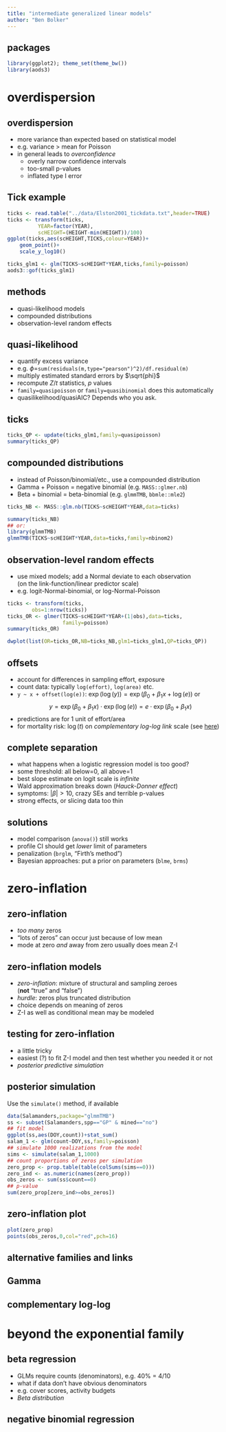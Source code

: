 ```yaml
---
title: "intermediate generalized linear models"
author: "Ben Bolker"
---
```


## packages

```r
library(ggplot2); theme_set(theme_bw())
library(aods3)
```

# overdispersion

## overdispersion

- more variance than expected based on statistical model
- e.g. variance > mean for Poisson
- in general leads to *overconfidence*
    - overly narrow confidence intervals
    - too-small p-values
	- inflated type I error

## Tick example

```r
ticks <- read.table("../data/Elston2001_tickdata.txt",header=TRUE)
ticks <- transform(ticks,
          YEAR=factor(YEAR),
          scHEIGHT=(HEIGHT-min(HEIGHT))/100)
ggplot(ticks,aes(scHEIGHT,TICKS,colour=YEAR))+
    geom_point()+
    scale_y_log10()
```

```r
ticks_glm1 <- glm(TICKS~scHEIGHT*YEAR,ticks,family=poisson)
aods3::gof(ticks_glm1)
```

## methods

- quasi-likelihood models
- compounded distributions
- observation-level random effects

## quasi-likelihood

- quantify excess variance
- e.g. $\phi$=`sum(residuals(m,type="pearson")^2)/df.residual(m)`
- multiply estimated standard errors by $\sqrt{phi}$
- recompute $Z$/$t$ statistics, $p$ values
- `family=quasipoisson` or `family=quasibinomial` does this automatically
- quasilikelihood/quasiAIC? Depends who you ask.

## ticks

```r
ticks_QP <- update(ticks_glm1,family=quasipoisson)
summary(ticks_QP)
```

## compounded distributions

- instead of Poisson/binomial/etc., use a compounded distribution
- Gamma + Poisson = negative binomial (e.g. `MASS::glmer.nb`)
- Beta + binomial = beta-binomial (e.g. `glmmTMB`, `bbmle::mle2`)

```r
ticks_NB <- MASS::glm.nb(TICKS~scHEIGHT*YEAR,data=ticks)

summary(ticks_NB)
## or:
library(glmmTMB)
glmmTMB(TICKS~scHEIGHT*YEAR,data=ticks,family=nbinom2)
```

## observation-level random effects

- use mixed models; add a Normal deviate to each observation  
(on the link-function/linear predictor scale)
- e.g. logit-Normal-binomial, or log-Normal-Poisson

```r
ticks <- transform(ticks,
        obs=1:nrow(ticks))
ticks_OR <- glmer(TICKS~scHEIGHT*YEAR+(1|obs),data=ticks,
                  family=poisson)
summary(ticks_OR)
```

```r
dwplot(list(OR=ticks_OR,NB=ticks_NB,glm1=ticks_glm1,QP=ticks_QP))
```

## offsets

- account for differences in sampling effort, exposure
- count data: typically `log(effort)`, `log(area)` etc.
- `y ~ x + offset(log(e))`: $\exp(\log(y)) = \exp(\beta_0 + \beta_1 x + \log(e))$ or
$$
y = \exp(\beta_0 + \beta_1 x) \cdot \exp(\log(e)) = e \cdot \exp(\beta_0 + \beta_1 x)
$$
- predictions are for 1 unit of effort/area
- for mortality risk: $\log(t)$ on *complementary log-log link* scale (see [here](https://rpubs.com/bbolker/logregexp))

## complete separation

- what happens when a logistic regression model is too good?
- some threshold: all below=0, all above=1
- best slope estimate on logit scale is *infinite*
- Wald approximation breaks down (*Hauck-Donner effect*)
- symptoms: $|\beta|>10$, crazy SEs and terrible p-values
- strong effects, or slicing data too thin


## solutions

- model comparison (`anova()`) still works
- profile CI should get *lower* limit of parameters
- penalization (`brglm`, "Firth's method")
- Bayesian approaches: put a prior on parameters (`blme`, `brms`)

# zero-inflation

## zero-inflation

- *too many* zeros
- "lots of zeros" can occur just because of low mean
- mode at zero *and* away from zero usually does mean Z-I

## zero-inflation models

- *zero-inflation*: mixture of structural and sampling zeroes  
(**not** "true" and "false")
- *hurdle*: zeros plus truncated distribution
- choice depends on meaning of zeros  
- Z-I as well as conditional mean may be modeled

## testing for zero-inflation

- a little tricky
- easiest (?) to fit Z-I model and then test whether you needed it or not
- *posterior predictive simulation*

## posterior simulation

Use the `simulate()` method, if available

```r
data(Salamanders,package="glmmTMB")
ss <- subset(Salamanders,spp=="GP" & mined=="no")
## fit model
ggplot(ss,aes(DOY,count))+stat_sum()
salam_1 <- glm(count~DOY,ss,family=poisson)
## simulate 1000 realizations from the model
sims <- simulate(salam_1,1000)
## count proportions of zeros per simulation
zero_prop <- prop.table(table(colSums(sims==0)))
zero_ind <- as.numeric(names(zero_prop))
obs_zeros <- sum(ss$count==0)
## p-value
sum(zero_prop[zero_ind>=obs_zeros])
```

## zero-inflation plot

```r
plot(zero_prop)
points(obs_zeros,0,col="red",pch=16)
```

## alternative families and links

## Gamma

## complementary log-log

# beyond the exponential family

## beta regression

- GLMs require counts (denominators), e.g. 40% = 4/10
- what if data don't have obvious denominators
- e.g. cover scores, activity budgets
- *Beta distribution*

## negative binomial regression

